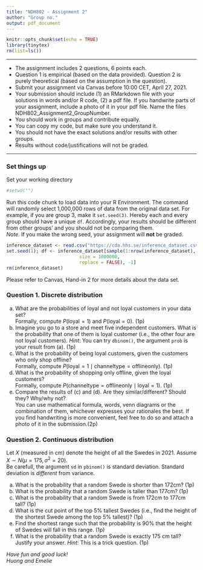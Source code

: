 ```yaml
---
title: "NDH802 - Assignment 2"
author: "Group no."
output: pdf_document
---
```


```r
knitr::opts_chunk$set(echo = TRUE)
library(tinytex)
rm(list=ls())
```

********

* The assignment includes 2 questions, 6 points each.
* Question 1 is empirical (based on the data provided). Question 2 is purely theoretical (based on the assumption in the question).
* Submit your assignment via Canvas before 10:00 CET, April 27, 2021.
* Your submission should include (1) an RMarkdown file with your solutions in words and/or R code, (2) a pdf file. If you handwrite parts of your assignment, include a photo of it in your pdf file. Name the files NDH802_Assignment2_GroupNumber.
* You should work in groups and contribute equally.
* You can copy my code, but make sure you understand it.
* You should not have the exact solutions and/or results with other groups.
* Results without code/justifications will not be graded.

********

### Set things up
Set your working directory
```r
#setwd("")
```

Run this code chunk to load data into your R Environment. The command will randomly select 1,000,000 rows of data from the original data set. \textcolor{red}{Fill in your group number within `set.seed()`.} For example, if you are group 3, make it `set.seed(3)`. Hereby each and every group should have a unique `df`. Accordingly, your results should be different from other groups' and you should not be comparing them.  
*Note*. If you make the wrong seed, your assignment will **not** be graded.
```r
inference_dataset <- read.csv("https://cda.hhs.se/inference_dataset.csv")
set.seed(1); df <- inference_dataset[sample(1:nrow(inference_dataset),
                           size = 1000000,
                           replace = FALSE), -1]
rm(inference_dataset)
```

Please refer to Canvas, Hand-in 2 for more details about the data set.

\newpage
### Question 1. Discrete distribution
(a) What are the probabilities of loyal and not loyal customers in your data set?  
Formally, compute $P(\text{loyal} = 1)$ and $P(\text{loyal} = 0)$. (1p)
(b) Imagine you go to a store and meet five independent customers. What is the probability that one of them is loyal customer (i.e., the other four are not loyal customers). *Hint*: You can try `dbinom()`, the argument `prob` is your result from (a). (1p)
(c) What is the probability of being loyal customers, given the customers who only shop offline?  
Formally, compute $P(\text{loyal} = 1 \mid \text{channeltype} = \text{offlineonly})$. (1p)
(d)  What is the probability of shopping only offline, given the loyal customers?  
Formally, compute $P(\text{channeltype} = \text{offlineonly}\mid \text{loyal} = 1)$. (1p)
(e) Compare the results of (c) and (d). Are they similar/different? Should they? Why/why not?  
You can use mathematical formula, words, venn diagrams or the combination of them, whichever expresses your rationales the best.
If you find handwriting is more convenient, feel free to do so and attach a photo of it in the submission.(2p)

### Question 2. Continuous distribution

Let $X$ (measured in cm) denote the height of all the Swedes in 2021. Assume $X \sim N(\mu = 175, \sigma^2 = 20)$.  
Be carefull, the argument `sd` in `pbinom()` is standard deviation. Standard deviation is *different* from variance. 

(a) What is the probability that a random Swede is shorter than 172cm? (1p)
(b) What is the probability that a random Swede is taller than 177cm? (1p)
(c) What is the probability that a random Swede is from 172cm to 177cm tall? (1p)
(d) What is the cut point of the top 5% tallest Swedes (i.e., find the height of the shortest Swede among the top 5% tallest)? (1p)
(e) Find the shortest range such that the probability is 90% that the height of Swedes will fall in this range.  (1p)
(f) What is the probability that a random Swede is exactly 175 cm tall? Justify your answer. *Hint*: This is a trick question. (1p)
 
\vfill
*Have fun and good luck!*  
*Huong and Emelie*